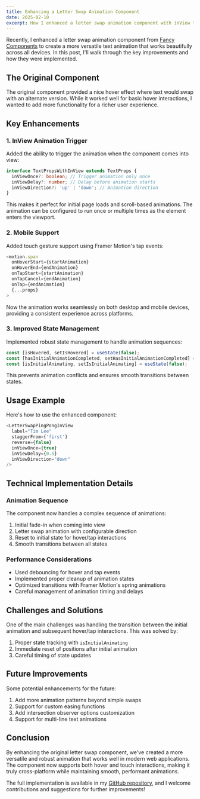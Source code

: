 ```yaml
---
title: Enhancing a Letter Swap Animation Component
date: 2025-02-10
excerpt: How I enhanced a letter swap animation component with inView triggers and mobile support using Framer Motion.
---
```


Recently, I enhanced a letter swap animation component from [Fancy Components](https://www.fancycomponents.dev/docs/components/text/letter-swap) to create a more versatile text animation that works beautifully across all devices. In this post, I'll walk through the key improvements and how they were implemented.

## The Original Component

The original component provided a nice hover effect where text would swap with an alternate version. While it worked well for basic hover interactions, I wanted to add more functionality for a richer user experience.

## Key Enhancements

### 1. InView Animation Trigger

Added the ability to trigger the animation when the component comes into view:

```typescript
interface TextPropsWithInView extends TextProps {
  inViewOnce?: boolean; // Trigger animation only once
  inViewDelay?: number; // Delay before animation starts
  inViewDirection?: 'up' | 'down'; // Animation direction
}
```

This makes it perfect for initial page loads and scroll-based animations. The animation can be configured to run once or multiple times as the element enters the viewport.

### 2. Mobile Support

Added touch gesture support using Framer Motion's tap events:

```typescript
<motion.span
  onHoverStart={startAnimation}
  onHoverEnd={endAnimation}
  onTapStart={startAnimation}
  onTapCancel={endAnimation}
  onTap={endAnimation}
  {...props}
>
```

Now the animation works seamlessly on both desktop and mobile devices, providing a consistent experience across platforms.

### 3. Improved State Management

Implemented robust state management to handle animation sequences:

```typescript
const [isHovered, setIsHovered] = useState(false);
const [hasInitialAnimationCompleted, setHasInitialAnimationCompleted] = useState(false);
const [isInitialAnimating, setIsInitialAnimating] = useState(false);
```

This prevents animation conflicts and ensures smooth transitions between states.

## Usage Example

Here's how to use the enhanced component:

```typescript
<LetterSwapPingPongInView
  label="Tim Lee"
  staggerFrom={'first'}
  reverse={false}
  inViewOnce={true}
  inViewDelay={0.5}
  inViewDirection="down"
/>
```

## Technical Implementation Details

### Animation Sequence

The component now handles a complex sequence of animations:

1. Initial fade-in when coming into view
2. Letter swap animation with configurable direction
3. Reset to initial state for hover/tap interactions
4. Smooth transitions between all states

### Performance Considerations

- Used debouncing for hover and tap events
- Implemented proper cleanup of animation states
- Optimized transitions with Framer Motion's spring animations
- Careful management of animation timing and delays

## Challenges and Solutions

One of the main challenges was handling the transition between the initial animation and subsequent hover/tap interactions. This was solved by:

1. Proper state tracking with `isInitialAnimating`
2. Immediate reset of positions after initial animation
3. Careful timing of state updates

## Future Improvements

Some potential enhancements for the future:

1. Add more animation patterns beyond simple swaps
2. Support for custom easing functions
3. Add intersection observer options customization
4. Support for multi-line text animations

## Conclusion

By enhancing the original letter swap component, we've created a more versatile and robust animation that works well in modern web applications. The component now supports both hover and touch interactions, making it truly cross-platform while maintaining smooth, performant animations.

The full implementation is available in my [GitHub repository](https://github.com/timleecoder42/betterhiretimlee.now/blob/main/src/components/ui/letter-swap.tsx), and I welcome contributions and suggestions for further improvements!
